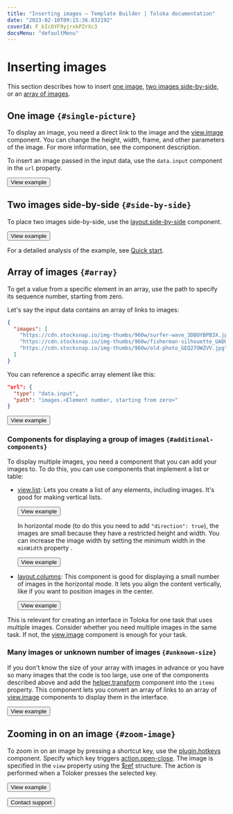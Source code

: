 ```yaml
---
title: "Inserting images — Template Builder | Toloka documentation"
date: "2023-02-10T09:15:36.832192"
coverId: F_bIcOYF9yjrxkPZrXc3
docsMenu: "defaultMenu"
---
```



# Inserting images

This section describes how to insert [one image](/docs/template-builder/operations/insert-images), [two images side-by-side](/docs/template-builder/operations/insert-images), or an [array of images](/docs/template-builder/operations/insert-images).

<TolokaTbSourceAddMedia/>

## One image `{#single-picture}`

To display an image, you need a direct link to the image and the [view.image](/docs/template-builder/reference/view.image) component. You can change the height, width, frame, and other parameters of the image. For more information, see the component description.

To insert an image passed in the input data, use the `data.input` component in the `url` property.

<Button view="defaultInverse" size="l" type="link" url="https://ya.cc/t/zDwELDM23ttBiT">View example</Button>

## Two images side-by-side `{#side-by-side}`

To place two images side-by-side, use the [layout.side-by-side](/docs/template-builder/reference/layout.side-by-side) component.

<Button view="defaultInverse" size="l" type="link" url="https://ya.cc/t/ZdGClef13ttEz8">View example</Button>

 For a detailed analysis of the example, see [Quick start](/docs/template-builder/quickstart).

## Array of images `{#array}`
To get a value from a specific element in an array, use the path to specify its sequence number, starting from zero.

Let's say the input data contains an array of links to images:

```json
{
  "images": [
    "https://cdn.stocksnap.io/img-thumbs/960w/surfer-wave_3DBOYBPB3X.jpg",
    "https://cdn.stocksnap.io/img-thumbs/960w/fisherman-silhouette_UADULRRHEK.jpg",
    "https://cdn.stocksnap.io/img-thumbs/960w/old-photo_GEQ27OWZVV.jpg"
  ]
}
```

You can reference a specific array element like this:

```json
"url": {
  "type": "data.input",
  "path": "images.<Element number, starting from zero>"
}
```

<Button view="defaultInverse" size="l" type="link" url="https://ya.cc/t/V44snIfa3ttBb2">View example</Button>

### Components for displaying a group of images `{#additional-components}`

To display multiple images, you need a component that you can add your images to. To do this, you can use components that implement a list or table:

- [view.list](/docs/template-builder/reference/view.list): Lets you create a list of any elements, including images. It's good for making vertical lists.

    <Button view="defaultInverse" size="l" type="link" url="https://ya.cc/t/V44snIfa3ttBb2">View example</Button>

    In horizontal mode (to do this you need to add `"direction": true`), the images are small because they have a restricted height and width. You can increase the image width by setting the minimum width in the `minWidth` property .

    <Button view="defaultInverse" size="l" type="link" url="https://ya.cc/t/VBzpJKCp3ttBpt">View example</Button>

- [layout.columns](/docs/template-builder/reference/layout.columns): This component is good for displaying a small number of images in the horizontal mode. It lets you align the content vertically, like if you want to position images in the center.

    <Button view="defaultInverse" size="l" type="link" url="https://ya.cc/t/zZHgwLrX3ttBrK">View example</Button>

<Note mode="note" title="Note">

This is relevant for creating an interface in Toloka for one task that uses multiple images. Consider whether you need multiple images in the same task. If not, the [view.image](/docs/template-builder/reference/view.image) component is enough for your task.

</Note>

### Many images or unknown number of images `{#unknown-size}`

If you don't know the size of your array with images in advance or you have so many images that the code is too large, use one of the components described above and add the [helper.transform](/docs/template-builder/reference/helper.transform) component into the `items` property. This component lets you convert an array of links to an array of [view.image](/docs/template-builder/reference/view.image) components to display them in the interface.

<Button view="defaultInverse" size="l" type="link" url="https://ya.cc/t/IqTqGpfg3ttBtA">View example</Button>

## Zooming in on an image `{#zoom-image}`

To zoom in on an image by pressing a shortcut key, use the [plugin.hotkeys](/docs/template-builder/reference/plugin.hotkeys) component. Specify which key triggers [action.open-close](/docs/template-builder/reference/action.open-close). The image is specified in the `view` property using the [$ref](/docs/template-builder/best-practices/reuse) structure. The action is performed when a Toloker presses the selected key.

<Button view="defaultInverse" size="l" type="link" url="https://ya.cc/t/xdavUyAN3ttEzb">View example</Button>

<p></p>

<Button view="defaultInverse" size="l" type="link" url="/docs/guide/troubleshooting/support?form-source=template-builder-operations-insert-images">Contact support</Button>
